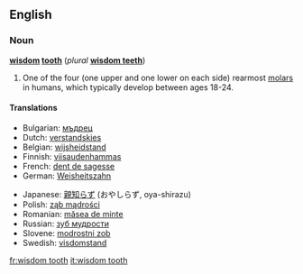 ==English==

===Noun===
'''[[wisdom]] [[tooth]]''' (''plural'' '''[[wisdom teeth]]''')

# {{dentistry}} One of the four (one upper and one lower on each side) rearmost [[molar]]s in humans, which typically develop between ages 18-24.

====Translations====
{{top}}
*Bulgarian: [[мъдрец]] {{m}}
*Dutch: [[verstandskies]] {{m}}
*Belgian: [[wijsheidstand]] {{m}}
*Finnish: [[viisaudenhammas]]
*French: [[dent de sagesse]] {{f}}
*German: [[Weisheitszahn]] {{m}}
{{mid}}
*Japanese: [[親知らず]] (おやしらず, oya-shirazu)
*Polish: [[ząb mądrości]] {{m}}
*Romanian: [[măsea de minte]] {{f}}
*Russian: [[зуб мудрости]] {{m}}
*Slovene: [[modrostni zob]] {{m}}
*Swedish: [[visdomstand]] {{c}}
{{bottom}}

[[fr:wisdom tooth]]
[[it:wisdom tooth]]